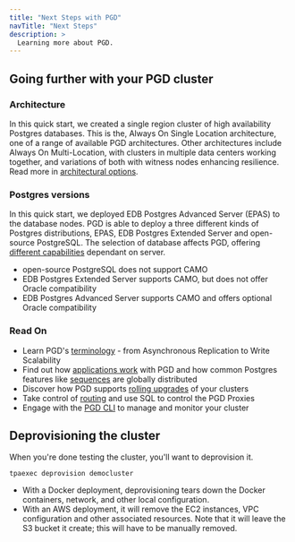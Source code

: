 ```yaml
---
title: "Next Steps with PGD"
navTitle: "Next Steps"
description: >
  Learning more about PGD.
---
```


## Going further with your PGD cluster

### Architecture

In this quick start, we created a single region cluster of high availability Postgres databases. This is the, Always On Single Location architecture, one of a range of available  PGD architectures. Other architectures include Always On Multi-Location, with clusters in multiple data centers working together, and variations of both with witness nodes enhancing resilience. Read more in [architectural options](../architectures/).

### Postgres versions

In this quick start, we deployed EDB Postgres Advanced Server (EPAS) to the database nodes. PGD is able to deploy a three different kinds of Postgres distributions, EPAS, EDB Postgres Extended Server and open-source PostgreSQL. The selection of database affects PGD, offering [different capabilities](../choosing_server) dependant on server.

* open-source PostgreSQL does not support CAMO
* EDB Postgres Extended Server supports CAMO, but does not offer Oracle compatibility
* EDB Postgres Advanced Server supports CAMO and offers optional Oracle compatibility

### Read On

* Learn PGD's [terminology](../terminology/) - from Asynchronous Replication to Write Scalability
* Find out how [applications work](../appusage/) with PGD and how common Postgres features like [sequences](../sequences/) are globally distributed
* Discover how PGD supports [rolling upgrades](../upgrades/) of your clusters
* Take control of [routing](../routing/) and use SQL to control the PGD Proxies
* Engage with the [PGD CLI](../cli/) to manage and monitor your cluster


## Deprovisioning the cluster

When you're done testing the cluster, you'll want to deprovision it. 

```shell
tpaexec deprovision democluster
```

* With a Docker deployment, deprovisioning tears down the Docker containers, network, and other local configuration. 
* With an AWS deployment, it will remove the EC2 instances, VPC configuration and other associated resources. Note that it will leave the S3 bucket it create; this will have to be manually removed.

